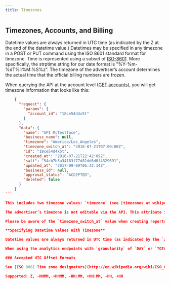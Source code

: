 ```yaml
---
title: Timezones
---
```


## Timezones, Accounts, and Billing


Datetime values are always returned in UTC time (as indicated by the Z at the end of the datetime value.) Datetimes may be specified in any timezone in a POST or PUT command using the ISO 8601 standard format for timezone. Time is represented using a subset of [ISO-8601](http://en.wikipedia.org/wiki/ISO_8601). More specifically, the strptime string for our date format is "%Y-%m-%dT%l:%M:%S%z". The timezone of the advertiser’s account determines the actual time that the official billing numbers are frozen.

When querying the API at the account level ([GET accounts](/x-ads-api/campaign-management#accounts)), you will get timezone information that looks like this:
````json
    {
      "request": {
        "params": {
          "account_id": "18ce54d4x5t"
        }
      },
      "data": {
        "name": "API McTestface",
        "business_name": null,
        "timezone": "America/Los_Angeles",
        "timezone_switch_at": "2016-07-21T07:00:00Z",
        "id": "18ce54d4x5t",
        "created_at": "2016-07-21T22:42:09Z",
        "salt": "54cb7b5a34183f77d82dd6d0f4329691",
        "updated_at": "2017-09-09T06:42:14Z",
        "business_id": null,
        "approval_status": "ACCEPTED",
        "deleted": false
      }
    }
```

This includes two timezone values: `timezone` (see [timezones at wikipedia](https://en.wikipedia.org/wiki/Tz_database#Names_of_time_zones) for an overview) and `timezone_switch_at`. Note that `timezone_switch_at` is given in the UTC timezone (+00:00), but will always represent midnight in the given timezone.

The advertiser’s timezone is not editable via the API. This attribute is set at the contractual/billing level by the advertiser’s account manager at X.

Please be aware of the `timezone_switch_at` value when creating reports and querying our analytics endpoints as there will be a gap on the day the account switches from the America/Los_Angeles timezone to the new local value.

**Specifying Datetime Values With Timezone**

Datetime values are always returned in UTC time (as indicated by the `Z` at the end of the datetime value). Datetimes may be specified in any timezone in a POST or PUT command using the [ISO 8601 standard](http://en.wikipedia.org/wiki/ISO_8601) format for timezone. For example, `2017-07-10T08:00:00-0800` is an acceptable input value and will be automatically translated to the UTC value of `2017-07-10T16:00:00Z`.

When using the analytics endpoints with `granularity` of `DAY` or `TOTAL`, the `start_time` value must be specified at midnight of the desired day in the local timezone of the account holder. The timezone offset to be used will be the offset of the current day, not the offset of the day in question. For example, for an ads account in America/Los_Angeles during Pacific Daylight Savings time, the UTC offset is -0700. Thus, in an analytics request, the time should be specified as: `start_time=2017-05-21T07:00:00Z` or `start_time=2017-05-21T00:00:00-0700`. If the ads account was in Asia/Tokyo, where the offset is always +09:00, the values would be specified as: `start_time=2017-05-20T15:00:00Z` or `start_time=2017-05-21T00:00:00+0900`.

### Accepted UTC Offset Formats

See [ISO 8601 Time zone designators](http://en.wikipedia.org/wiki/ISO_8601#Time_zone_designators).

Supported: Z, -HHMM, +HHMM, -HH:MM, +HH:MM, -HH, +HH
